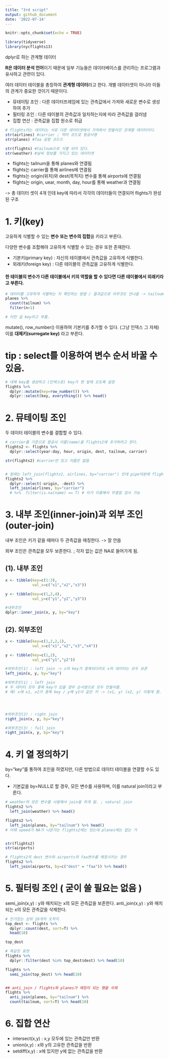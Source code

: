 ```yaml
---
title: "3rd script"
output: github_document
date: '2022-07-14'
---
```


```r
knitr::opts_chunk$set(echo = TRUE)
```


```r
library(tidyverse)
library(nycflights13)
```


dplyr로 하는 관계형 데이터


**R은 데이터 분석 언어**이기 때문에 일부 기능들은 데이터베이스를 관리하는 프로그램과 유사하고 관련이 있다.

여러 데이터 테이블을 총칭하여 **관계형 데이터**라고 한다. 개별 데이터셋이 아니라 이들의 관계가 중요한 것이기 때문이다.

- 뮤테이팅 조인 : 다른 데이터프레임에 있는 관측값에서 가져와 새로운 변수로 생성하여 추가
- 필터링 조인 : 다른 테이블의 관측값과 일치하는지에 따라 관측값을 걸러냄
- 집합 연산 : 관측값을 집합 원소로 취급


```r
# flights라는 데이터는 서로 다른 데이터셋에서 가져와서 만들어진 관계형 데이터이다.
str(airlines) #carrier ; 약어 코드로 항공사명
str(planes) #faa 공항 코드드

str(flights) #tailnum으로 식별 되어 있다.
str(weather) #날씨 정보를 가지고 있는 데이터셋
```

- flights는 tailnum을 통해 planes와 연결됨
- flights는 carrier를 통해 airlines에 연결됨
- flights는 origin(위치)와 dest(목적지) 변수를 통해 airports에 연결됨
- flights는 origin, uear, month, day, hour를 통해 weather과 연결됨

-> 총 데이터 셋이 4개 인데 key에 따라서 각각의 데이터들이 연결되어 flights가 완성된 구조


# 1. 키(key)

고유하게 식별할 수 있는 **변수 또는 변수의 집합**을 키라고 부른다.

다양한 변수를 조합해야 고유하게 식별할 수 있는 경우 또한 존재한다.


- 기본키(primary key) : 자신의 테이블에서 관측값을 고유하게 식별한다.
- 외래키(foreign key) : 다른 테이블의 관측값을 고유하게 식별한다.

#### 한 테이블의 변수가 다른 테이블에서 키의 역할을 할 수 있다면 다른 테이블에서 외래키라고 부른다.


```r
# 데이터를 고유하게 식별하는 지 확인하는 방법 / 결과값으로 아무것도 안나옴 -> tailnum은 키이다.
planes %>%
  count(tailnum) %>%
  filter(n>1)

# 이런 걸 key라고 부름.
```


mutate(), row_number() 이용하여 기본키를 추가할 수 있다. (그냥 인덱스 그 자체)
이를 **대체키(surrogate key)** 라고 부른다.

# tip : select를 이용하여 변수 순서 바꿀 수 있음.
```r
# 대체 key를 생성하고 (인덱스로) key가 맨 앞에 오도록 설정
flights %>%
  dplyr::mutate(key=row_number()) %>%
  dplyr::select(key, everything()) %>% head()
```

# 2. 뮤테이팅 조인

두 데이터 테이블의 변수를 결합할 수 있다.

```r
# carrier를 기준으로 항공사 이름(name)을 flights2에 추가하려고 한다.
flights2 <- flights %>%
  dplyr::select(year:day, hour, origin, dest, tailnum, carrier)

str(flights2) #carrier만 있고 이름은 없음


# 원래는 left_join(flights2, airlines, by="carrier") 인데 pipe덕분에 flights2 생략
flights2 %>% 
  dplyr::select(-origin, -dest) %>%
  left_join(airlines, by="carrier") 
  # %>%  filter(is.na(name) == T) # 이거 이용해서 무결점 검사 가능

```

# 3. 내부 조인(inner-join)과 외부 조인(outer-join)

내부 조인은 키가 같을 때마다 두 관측값을 매칭한다. -> 잘 안씀

외부 조인은 관측값을 모두 보존한다. ; 각자 없는 값은 NA로 들어가게 됨.


## (1). 내부 조인
```r
x <- tibble(key=c(1:3),
            val_x=c("x1","x2","x3"))

y <- tibble(key=c(1,2,4),
            val_y=c("y1","y2","y3"))

#내부조인
dplyr::inner_join(x, y, by="key")
```


## (2). 외부조인
```r
x <- tibble(key=c(1,2,2,1),
            val_x=c("x1","x2","x3","x4"))

y <- tibble(key=c(1,2),
            val_y=c("y1","y2"))

#외부조인(1) : left join -> x의 key가 중복되더라도 x의 데이터는 모두 보존
left_join(x, y, by="key")

#외부조인(1) : left join
# 두 데이터 모두 중복 key가 있을 경우 순서쌍으로 모두 만들어줌.
# 예) x에 x1, x2가 중복 key / y에 y1이 같은 키 -> (x1, y) (x2, y) 이렇게 함.




#외부조인(2) : right join
right_join(x, y, by="key")

#외부조인(3) : full join
right_join(x, y, by="key")
```


# 4. 키 열 정의하기

by="key"를 통하여 조인을 하였지만, 다른 방법으로 데이터 테이블을 연결할 수도 있다.

- 기본값을 by=NULL로 할 경우, 모든 변수를 사용하며, 이를 natural join이라고 부른다.

```r
# weather의 모든 변수를 사용해서 join을 하게 됨. ; natural join
flights2 %>%
  left_join(weather) %>% head()

flights2 %>%
  left_join(planes, by="tailnum") %>% head()
# 이때 speed가 NA가 나온거는 flights2에는 있는데 planes에는 없는 거


str(flights2)
str(airports)

# flights2의 dest 변수와 airports의 faa변수를 매칭시키는 경우
flights2 %>%
  left_join(airports, by=c("dest" = "faa")) %>% head()

```

# 5. 필터링 조인 ( 굳이 쓸 필요는 없음 )

semi_join(x,y) : y와 매치되는 x의 모든 관측값을 보존한다.
anti_join(x,y) : y와 매치되는 x의 모든 관측값을 삭제한다.

```r
# 인기있는 상위 10개의 도착지
top_dest <- flights %>% 
  dplyr::count(dest, sort=T) %>%
  head(10)

top_dest

# 똑같은 표현
flights %>%
  dplyr::filter(dest %in% top_dest$dest) %>% head(10)

flights %>% 
  semi_join(top_dest) %>% head(10)


## anti_join / flights와 planes가 매칭이 되는 행을 삭제
flights %>%
  anti_join(planes, by="tailnum") %>%
  count(tailnum, sort=T) %>% head(10)
```

# 6. 집합 연산

- intersect(x,y) : x,y 모두에 있는 관측값만 반환 
- union(x,y) : x와 y의 고유한 관측값을 반환
- setdiff(x,y) : x에 있지만 y에 없는 관측값을 반환

